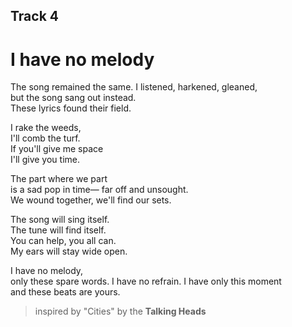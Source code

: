 ## Track 4
# I have no melody

The song remained the same.
I listened, harkened, gleaned,  
but the song sang out instead.  
These lyrics found their field.

I rake the weeds,  
I'll comb the turf.  
If you'll give me space  
I'll give you time.

The part where we part  
is a sad pop in time—
far off and unsought.  
We wound together,
we'll find our sets.

The song will sing itself.  
The tune will find itself.  
You can help, you all can.  
My ears will stay wide open.

I have no melody,  
only these spare words.
I have no refrain.
I have only this moment  
and these beats are yours.

> inspired by "Cities" by the **Talking Heads**